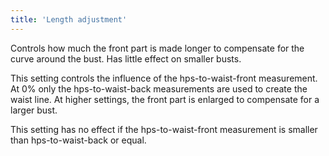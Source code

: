 ```yaml
---
title: 'Length adjustment'
---
```


Controls how much the front part is made longer to compensate for the curve around the bust.
Has little effect on smaller busts.

This setting controls the influence of the hps-to-waist-front measurement. At 0% only the hps-to-waist-back measurements
are used to create the waist line. At higher settings, the front part is enlarged to compensate for a larger bust.

This setting has no effect if the hps-to-waist-front measurement is smaller than hps-to-waist-back or equal.

